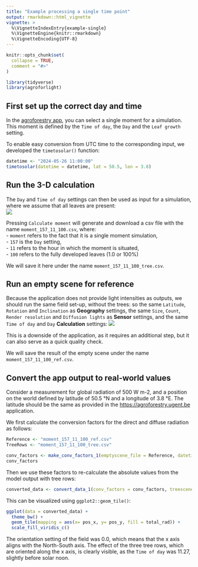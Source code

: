 ```yaml
---
title: "Example processing a single time point"
output: rmarkdown::html_vignette
vignette: >
  %\VignetteIndexEntry{example-single}
  %\VignetteEngine{knitr::rmarkdown}
  %\VignetteEncoding{UTF-8}
---
```


```r
knitr::opts_chunk$set(
  collapse = TRUE,
  comment = "#>"
)
```

```r
library(tidyverse)
library(agroforlight)

```

## First set up the correct day and time

In the [agroforestry app](https://agroforestry.ugent.be), you can select a single moment for a simulation. This moment is defined by the `Time of day`, the `Day` and the `Leaf growth` setting.

To enable easy conversion from UTC time to the corresponding input, we developed the `timetosolar()` function:

```r
datetime <- "2024-05-26 11:00:00"
timetosolar(datetime = datetime, lat = 50.5, lon = 3.8)
```

## Run the 3-D calculation

The `Day` and `Time of day` settings can then be used as input for a simulation, where we assume that all leaves are present:  
![](img/single-screenshot.png)

Pressing `Calculate moment` will generate and download a csv file with the name `moment_157_11_100.csv`, where:  
- `moment` refers to the fact that it is a single moment simulation,  
- `157` is the `Day` setting,  
- `11` refers to the hour in which the moment is situated,  
- `100` refers to the fully developed leaves (1.0 or 100%)  

We will save it here under the name `moment_157_11_100_tree.csv`.

## Run an empty scene for reference

Because the application does not provide light intensities as outputs, we should run the same field set-up, without the trees: so the same `Latitude`, `Rotation` and `Inclination` as **Geography** settings, the same `Size`, `Count`, `Render resolution` and `Diffusion lights` as **Sensor** settings, and the same `Time of day` and `Day` **Calculation** settings:
![](img/single-screenshot-notree.png)

This is a downside of the application, as it requires an additional step, but it can also serve as a quick quality check.

We will save the result of the empty scene under the name `moment_157_11_100_ref.csv`.


## Convert the app output to real-world values

Consider a measurement for global radiation of 500 W m-2, and a position on the world defined by latitude of 50.5 °N and a longitude of 3.8 °E. The latitude should be the same as provided in the <https://agroforestry.ugent.be> application.

We first calculate the conversion factors for the direct and diffuse radiation as follows:

```r

Reference <- "moment_157_11_100_ref.csv"
TreeRows <- "moment_157_11_100_tree.csv"

conv_factors <- make_conv_factors_1(emptyscene_file = Reference, datetime = datetime, globrad = 500, lat = 50.5, lon = 3.8)
conv_factors

```

Then we use these factors to re-calculate the absolute values from the model output with tree rows:

```r
converted_data <- convert_data_1(conv_factors = conv_factors, treescene_file = TreeRows)

```

This can be visualized using `ggplot2::geom_tile()`:

```r
ggplot(data = converted_data) +
  theme_bw() +
  geom_tile(mapping = aes(x= pos_x, y= pos_y, fill = total_rad)) +
  scale_fill_viridis_c()

```

The orientation setting of the field was 0.0, which means that the x axis aligns with the North-South axis. The effect of the three tree rows, which are oriented along the x axis, is clearly visible, as the `Time of day` was 11.27, slightly before solar noon. 
